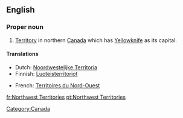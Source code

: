==English==

===Proper noun===
{{en-proper noun|sg=[[northwest|Northwest]] [[territories|Territories]]}}

# [[territory|Territory]] in northern [[Canada]] which has [[Yellowknife]] as its capital.

====Translations====
{{trans-top|Territory in northern Canada}}
* Dutch: [[Noordwestelijke Territoria]]
* Finnish: [[Luoteisterritoriot]] {{p}}
{{trans-mid}}
* French: [[Territoires du Nord-Ouest]] {{m|p}}
{{trans-bottom}}

[[Category:Canada]]

[[fr:Northwest Territories]]
[[pt:Northwest Territories]]